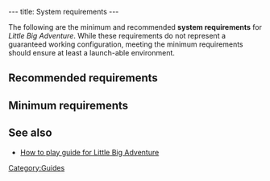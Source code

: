 ---
title: System requirements
---

{{Stub}}
The following are the minimum and recommended '''system requirements''' for ''Little Big Adventure''. While these requirements do not represent a guaranteed working configuration, meeting the minimum requirements should ensure at least a launch-able environment.

==Recommended requirements==

==Minimum requirements==

==See also==
* [[How to play guide for Little Big Adventure]]

[[Category:Guides]]